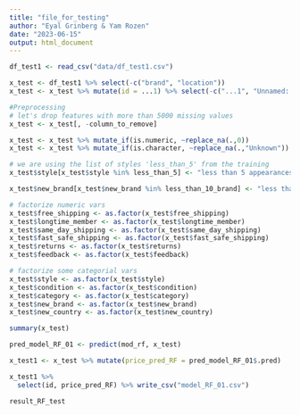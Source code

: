 ```yaml
---
title: "file_for_testing"
author: "Eyal Grinberg & Yam Rozen"
date: "2023-06-15"
output: html_document
---
```


```r
df_test1 <- read_csv("data/df_test1.csv")
```

```r
x_test <- df_test1 %>% select(-c("brand", "location"))
x_test <- x_test %>% mutate(id = ...1) %>% select(-c("...1", "Unnamed: 0"))
```


```r
#Preprocessing
# let's drop features with more than 5000 missing values
x_test <- x_test[, -column_to_remove]
```


```r
x_test <- x_test %>% mutate_if(is.numeric, ~replace_na(.,0))
x_test <- x_test %>% mutate_if(is.character, ~replace_na(.,"Unknown"))
```


```r
# we are using the list of styles 'less_than_5' from the training
x_test$style[x_test$style %in% less_than_5] <- "less than 5 appearances"
```


```r
x_test$new_brand[x_test$new_brand %in% less_than_10_brand] <- "less than 10 appearances"
```


```r
# factorize numeric vars
x_test$free_shipping <- as.factor(x_test$free_shipping)
x_test$longtime_member <- as.factor(x_test$longtime_member)
x_test$same_day_shipping <- as.factor(x_test$same_day_shipping)
x_test$fast_safe_shipping <- as.factor(x_test$fast_safe_shipping)
x_test$returns <- as.factor(x_test$returns)
x_test$feedback <- as.factor(x_test$feedback)

# factorize some categorial vars
x_test$style <- as.factor(x_test$style)
x_test$condition <- as.factor(x_test$condition)
x_test$category <- as.factor(x_test$category)
x_test$new_brand <- as.factor(x_test$new_brand)
x_test$new_country <- as.factor(x_test$new_country)
```


```r
summary(x_test)
```


```r
pred_model_RF_01 <- predict(mod_rf, x_test)

x_test1 <- x_test %>% mutate(price_pred_RF = pred_model_RF_01$.pred)

x_test1 %>%
  select(id, price_pred_RF) %>% write_csv("model_RF_01.csv")
```


```r
result_RF_test
```

